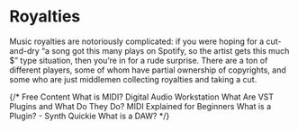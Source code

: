#  Royalties

Music royalties are notoriously complicated: if you were hoping for a cut-and-dry “a song got this many plays on Spotify, so the artist gets this much $” type situation, then you’re in for a rude surprise. There are a ton of different players, some of whom have partial ownership of copyrights, and some who are just middlemen collecting royalties and taking a cut.

{/* <ResourceGroupTitle>Free Content</ResourceGroupTitle>
<BadgeLink colorScheme='yellow' badgeText='Read' href='https://blog.landr.com/what-is-midi/'>What is MIDI?</BadgeLink>
<BadgeLink colorScheme='yellow' badgeText='Read' href='https://en.wikipedia.org/wiki/Digital_audio_workstation'>Digital Audio Workstation</BadgeLink>
<BadgeLink colorScheme='yellow' badgeText='Read' href='https://www.lifewire.com/what-are-vst-plugins-4177517'>What Are VST Plugins and What Do They Do?</BadgeLink>
<BadgeLink badgeText='Watch' href='https://www.youtube.com/watch?v=faZIkN_e_1s'>MIDI Explained for Beginners</BadgeLink>
<BadgeLink badgeText='Watch' href='https://www.youtube.com/watch?v=IUiVlNjcSVk'>What is a Plugin? - Synth Quickie</BadgeLink>
<BadgeLink badgeText='Watch' href='https://www.youtube.com/watch?v=QfZLfqTMVhQ'>What is a DAW?</BadgeLink> */}
